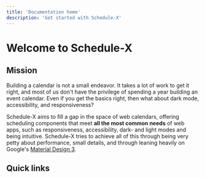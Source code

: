 ```yaml
---
title: 'Documentation home'
description: 'Get started with Schedule-X'
---
```

# Welcome to Schedule-X

## Mission

Building a calendar is not a small endeavor. It takes a lot of work to get it right, and most of us don't have the
privilege of spending a year building an event calendar. Even if you get the basics right, then what about dark mode,
accessibility, and responsiveness?

Schedule-X aims to fill a gap in the space of web calendars, offering scheduling components that meet **all the most
common needs** of web apps, such as responsiveness, accessibility, dark- and light modes and being intuitive.
Schedule-X tries to achieve all of this through being very petty about performance, small details, and through
leaning heavily on Google's [Material Design 3](https://m3.material.io/).

## Quick links


<Cards num={2}>
  <Cards.Card
    arrow
    title="Calendar documentation"
    href="/docs/calendar"
  ></Cards.Card>
  <Cards.Card
    arrow
    title="Date picker documentation"
    href="/docs/date-picker"
  ></Cards.Card>
</Cards>
